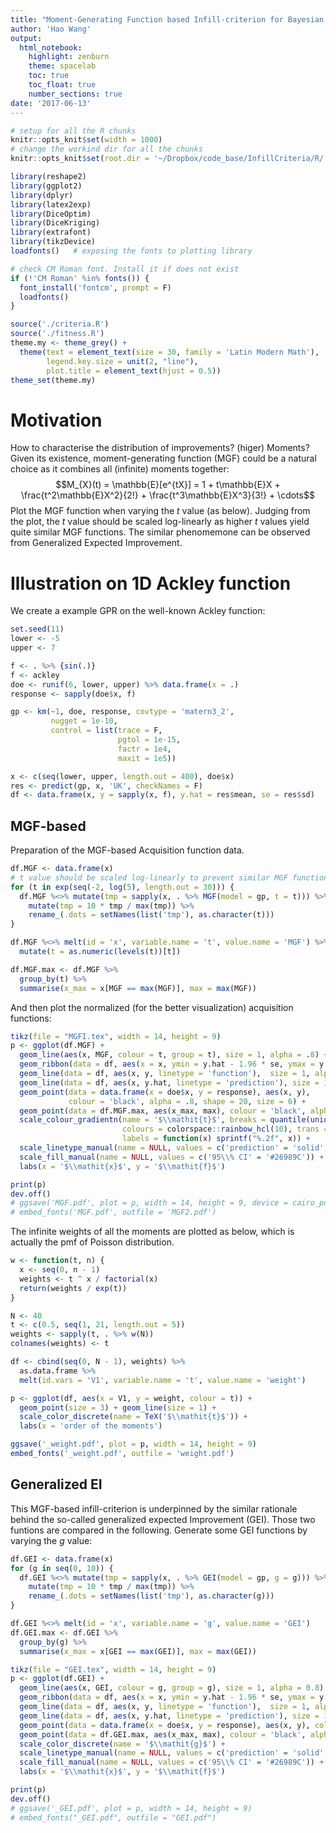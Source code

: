 ```yaml
---
title: "Moment-Generating Function based Infill-criterion for Bayesian Optimization"
author: 'Hao Wang'
output: 
  html_notebook:
    highlight: zenburn
    theme: spacelab
    toc: true
    toc_float: true
    number_sections: true
date: '2017-06-13'
---
```

\newcommand{\E}{\mathbb{E}}

```r
# setup for all the R chunks
knitr::opts_knit$set(width = 1000)
# change the workind dir for all the chunks
knitr::opts_knit$set(root.dir = '~/Dropbox/code_base/InfillCriteria/R/') 
```
```r
library(reshape2)
library(ggplot2)
library(dplyr)
library(latex2exp)
library(DiceOptim)
library(DiceKriging)
library(extrafont)
library(tikzDevice)
loadfonts()   # exposing the fonts to plotting library

# check CM Roman font. Install it if does not exist
if (!'CM Roman' %in% fonts()) {
  font_install('fontcm', prompt = F)
  loadfonts()
}

source('./criteria.R')
source('./fitness.R')
theme.my <- theme_grey() + 
  theme(text = element_text(size = 30, family = 'Latin Modern Math'),
        legend.key.size = unit(2, "line"),
        plot.title = element_text(hjust = 0.5))
theme_set(theme.my)
```

# Motivation

How to characterise the distribution of improvements? (higer) Moments? Given its existence, moment-generating function (MGF) could be a natural choice as it combines all (infinite) moments together:
$$M_{X}(t) = \E[e^{tX}] = 1 + t\E X + \frac{t^2\E X^2}{2!} + \frac{t^3\E X^3}{3!} + \cdots$$
Plot the MGF function when varying the $t$ value (as below). Judging from the plot, the $t$ value should be scaled log-linearly as higher $t$ values yield quite similar MGF functions. The similar phenomemone can be observed from Generalized Expected Improvement.

# Illustration on 1D Ackley function 
We create a example GPR on the well-known Ackley function:
```r
set.seed(11)
lower <- -5
upper <- 7

f <- . %>% {sin(.)}
f <- ackley
doe <- runif(6, lower, upper) %>% data.frame(x = .)
response <- sapply(doe$x, f)

gp <- km(~1, doe, response, covtype = 'matern3_2',
         nugget = 1e-10,
         control = list(trace = F,
                        pgtol = 1e-15, 
                        factr = 1e4,
                        maxit = 1e5))

x <- c(seq(lower, upper, length.out = 400), doe$x)
res <- predict(gp, x, 'UK', checkNames = F) 
df <- data.frame(x, y = sapply(x, f), y.hat = res$mean, se = res$sd)
```

## MGF-based 
Preparation of the MGF-based Acquisition function data.
```r
df.MGF <- data.frame(x)
# t value should be scaled log-linearly to prevent similar MGF functions when t is big
for (t in exp(seq(-2, log(5), length.out = 30))) {
  df.MGF %<>% mutate(tmp = sapply(x, . %>% MGF(model = gp, t = t))) %>%
    mutate(tmp = 10 * tmp / max(tmp)) %>%
    rename_(.dots = setNames(list('tmp'), as.character(t)))
}

df.MGF %<>% melt(id = 'x', variable.name = 't', value.name = 'MGF') %>%
  mutate(t = as.numeric(levels(t))[t]) 

df.MGF.max <- df.MGF %>% 
  group_by(t) %>% 
  summarise(x_max = x[MGF == max(MGF)], max = max(MGF))
```
And then plot the normalized (for the better visualization) acquisition functions:
```r
tikz(file = "MGFI.tex", width = 14, height = 9)
p <- ggplot(df.MGF) + 
  geom_line(aes(x, MGF, colour = t, group = t), size = 1, alpha = .8) + 
  geom_ribbon(data = df, aes(x = x, ymin = y.hat - 1.96 * se, ymax = y.hat + 1.96 * se, fill = '95\\% CI'), alpha = 0.19) +
  geom_line(data = df, aes(x, y, linetype = 'function'),  size = 1, alpha = 0.5) +
  geom_line(data = df, aes(x, y.hat, linetype = 'prediction'), size = 1, alpha = 0.5) +
  geom_point(data = data.frame(x = doe$x, y = response), aes(x, y),
             colour = 'black', alpha = .8, shape = 20, size = 6) +
  geom_point(data = df.MGF.max, aes(x_max, max), colour = 'black', alpha = .9, shape = 3, size = 10) +
  scale_colour_gradientn(name = '$\\mathit{t}$', breaks = quantile(unique(df.MGF$t)), 
                         colours = colorspace::rainbow_hcl(10), trans = "log", 
                         labels = function(x) sprintf("%.2f", x)) +
  scale_linetype_manual(name = NULL, values = c('prediction' = 'solid', 'function' = 'dashed'), guide = FALSE) + 
  scale_fill_manual(name = NULL, values = c('95\\% CI' = '#26989C')) + 
  labs(x = '$\\mathit{x}$', y = '$\\mathit{f}$') 

print(p)
dev.off()
# ggsave('MGF.pdf', plot = p, width = 14, height = 9, device = cairo_pdf)
# embed_fonts('MGF.pdf', outfile = 'MGF2.pdf')
```
The infinite weights of all the moments are plotted as below, which is actually the pmf of Poisson distribution.
```r
w <- function(t, n) {
  x <- seq(0, n - 1)
  weights <- t ^ x / factorial(x)
  return(weights / exp(t))
}

N <- 40
t <- c(0.5, seq(1, 21, length.out = 5))
weights <- sapply(t, . %>% w(N))
colnames(weights) <- t

df <- cbind(seq(0, N - 1), weights) %>% 
  as.data.frame %>%
  melt(id.vars = 'V1', variable.name = 't', value.name = 'weight')

p <- ggplot(df, aes(x = V1, y = weight, colour = t)) + 
  geom_point(size = 3) + geom_line(size = 1) + 
  scale_color_discrete(name = TeX('$\\mathit{t}$')) +
  labs(x = 'order of the moments')

ggsave('_weight.pdf', plot = p, width = 14, height = 9)
embed_fonts('_weight.pdf', outfile = 'weight.pdf')
```

## Generalized EI
This MGF-based infill-criterion is underpinned by the similar rationale behind the so-called generalized expected Improvement (GEI). Those two funtions are compared in the following.
Generate some GEI functions by varying the $g$ value:
```r
df.GEI <- data.frame(x)
for (g in seq(0, 10)) {
  df.GEI %<>% mutate(tmp = sapply(x, . %>% GEI(model = gp, g = g))) %>%
    mutate(tmp = 10 * tmp / max(tmp)) %>%
    rename_(.dots = setNames(list('tmp'), as.character(g)))
}

df.GEI %<>% melt(id = 'x', variable.name = 'g', value.name = 'GEI') 
df.GEI.max <- df.GEI %>% 
  group_by(g) %>% 
  summarise(x_max = x[GEI == max(GEI)], max = max(GEI))
```

```r
tikz(file = "GEI.tex", width = 14, height = 9)
p <- ggplot(df.GEI) + 
  geom_line(aes(x, GEI, colour = g, group = g), size = 1, alpha = 0.8) + 
  geom_ribbon(data = df, aes(x = x, ymin = y.hat - 1.96 * se, ymax = y.hat + 1.96 * se, fill = '95\\% CI'), alpha = 0.19) +
  geom_line(data = df, aes(x, y, linetype = 'function'),  size = 1, alpha = 0.5) +
  geom_line(data = df, aes(x, y.hat, linetype = 'prediction'), size = 1, alpha = 0.5) +
  geom_point(data = data.frame(x = doe$x, y = response), aes(x, y), colour = 'black', alpha = .8, shape = 20, size = 6) +
  geom_point(data = df.GEI.max, aes(x_max, max), colour = 'black', alpha = .9, shape = 3, size = 10) +
  scale_color_discrete(name = '$\\mathit{g}$') +
  scale_linetype_manual(name = NULL, values = c('prediction' = 'solid', 'function' = 'dashed'), guide = FALSE) + 
  scale_fill_manual(name = NULL, values = c('95\\% CI' = '#26989C')) + 
  labs(x = '$\\mathit{x}$', y = '$\\mathit{f}$')

print(p)
dev.off()
# ggsave('_GEI.pdf', plot = p, width = 14, height = 9)
# embed_fonts("_GEI.pdf", outfile = "GEI.pdf")
```